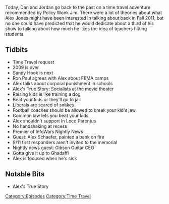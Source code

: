 {{DEFAULTSORT:
    #_EPISODE_0265:September 1, 2011
}}{{Episode
    | title           = September 1, 2011
    | caption         = [https://knowledgefight.libsyn.com/knowledge-fight-september-1-2011 Listen to this episode on Libsyn]
    | episodeNumber   = 265
    | length          = 01:34:54
    | airDate         = February 18, 2019
    | coverageDate    = September 1, 2011
    | episodeType     = [[:Category:Time Travel|Time Travel]]
    | appearance      = [[Ron Paul]], [[Alex Schaefer]]
    | oocDrop         = You don't have to take vaccines, you can hit your children
    | previousEpisode = [[264: February 11-13, 2019]]
    | nextEpisode     = [[266: December 14, 2012]]
}}

{{Stub}}

Today, Dan and Jordan go back to the past on a time travel adventure recommended by Policy Wonk Jim. There were a lot of theories about what Alex Jones might have been interested in talking about back in Fall 2011, but no one could have predicted that he would dedicate about a third of his show to talking about how much he likes the idea of teachers hitting students.

==Tidbits==

*Time Travel request
*2009 is over
*Sandy Hook is next
*Ron Paul agrees with Alex about FEMA camps
*Alex talks about corporal punishment in schools
*Alex's True Story: Socialists at the movie theater
*Raising kids is like training a dog
*Beat your kids or they'll go to jail
*Liberals are scared of snakes
*Football coaches should be allowed to break your kid's jaw
*Common law lets you beat your kids
*Alex shouldn't support In Loco Parentus
*No handshaking at recess
*Premier of InfoWars Nightly News
*Guest: Alex Schaefer, painted a bank on fire
*9/11 first responders aren't invited to the memorial
*Nightly news guest: Gibson Guitar CEO
*Gotta give it up to Ghadaffi
*Alex is focused when he's sick

==Notable Bits==

*Alex's True Story

[[Category:Episodes]]
[[Category:Time Travel]]
